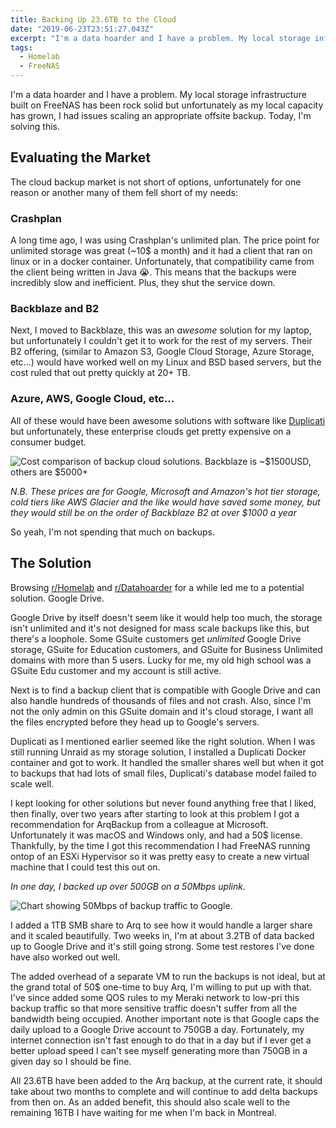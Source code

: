 ```yaml
---
title: Backing Up 23.6TB to the Cloud
date: "2019-06-23T23:51:27.043Z"
excerpt: "I'm a data hoarder and I have a problem. My local storage infrastructure built on FreeNAS has been rock solid but unfortunately as my local capacity has grown, I had issues scaling an appropriate offsite backup. Today, I'm solving this."
tags:
  - Homelab
  - FreeNAS
---
```


I'm a data hoarder and I have a problem. My local storage infrastructure built on FreeNAS has been rock solid but unfortunately as my local capacity has grown, I had issues scaling an appropriate offsite backup. Today, I'm solving this.

## Evaluating the Market

The cloud backup market is not short of options, unfortunately for one reason or another many of them fell short of my needs:

### Crashplan

A long time ago, I was using Crashplan's unlimited plan. The price point for unlimited storage was great (~10\$ a month) and it had a client that ran on linux or in a docker container. Unfortunately, that compatibility came from the client being written in Java 😭. This means that the backups were incredibly slow and inefficient. Plus, they shut the service down.

### Backblaze and B2

Next, I moved to Backblaze, this was an _awesome_ solution for my laptop, but unfortunately I couldn't get it to work for the rest of my servers. Their B2 offering, (similar to Amazon S3, Google Cloud Storage, Azure Storage, etc...) would have worked well on my Linux and BSD based servers, but the cost ruled that out pretty quickly at 20+ TB.

### Azure, AWS, Google Cloud, etc...

All of these would have been awesome solutions with software like [Duplicati](https://www.duplicati.com) but unfortunately, these enterprise clouds get pretty expensive on a consumer budget.

![Cost comparison of backup cloud solutions. Backblaze is ~$1500USD, others are $5000+](../assets/backup-clouds.png "Yikes. ")

_N.B. These prices are for Google, Microsoft and Amazon's hot tier storage, cold tiers like AWS Glacier and the like would have saved some money, but they would still be on the order of Backblaze B2 at over \$1000 a year_

So yeah, I'm not spending that much on backups.

## The Solution

Browsing [r/Homelab](https://reddit.com/r/homelab/) and [r/Datahoarder](https://reddit.com/r/datahoarder/) for a while led me to a potential solution. Google Drive.

Google Drive by itself doesn't seem like it would help too much, the storage isn't unlimited and it's not designed for mass scale backups like this, but there's a loophole. Some GSuite customers get _unlimited_ Google Drive storage, GSuite for Education customers, and GSuite for Business Unlimited domains with more than 5 users. Lucky for me, my old high school was a GSuite Edu customer and my account is still active.

Next is to find a backup client that is compatible with Google Drive and can also handle hundreds of thousands of files and not crash. Also, since I'm not the only admin on this GSuite domain and it's cloud storage, I want all the files encrypted before they head up to Google's servers.

Duplicati as I mentioned earlier seemed like the right solution. When I was still running Unraid as my storage solution, I installed a Duplicati Docker container and got to work. It handled the smaller shares well but when it got to backups that had lots of small files, Duplicati's database model failed to scale well.

I kept looking for other solutions but never found anything free that I liked, then finally, over two years after starting to look at this problem I got a recommendation for ArqBackup from a colleague at Microsoft. Unfortunately it was macOS and Windows only, and had a 50\$ license. Thankfully, by the time I got this recommendation I had FreeNAS running ontop of an ESXi Hypervisor so it was pretty easy to create a new virtual machine that I could test this out on.

_In one day, I backed up over 500GB on a 50Mbps uplink._

![Chart showing 50Mbps of backup traffic to Google. ](../assets/hermes-usage.png)

I added a 1TB SMB share to Arq to see how it would handle a larger share and it scaled beautifully. Two weeks in, I'm at about 3.2TB of data backed up to Google Drive and it's still going strong. Some test restores I've done have also worked out well.

The added overhead of a separate VM to run the backups is not ideal, but at the grand total of 50\$ one-time to buy Arq, I'm willing to put up with that. I've since added some QOS rules to my Meraki network to low-pri this backup traffic so that more sensitive traffic doesn't suffer from all the bandwidth being occupied. Another important note is that Google caps the daily upload to a Google Drive account to 750GB a day. Fortunately, my internet connection isn't fast enough to do that in a day but if I ever get a better upload speed I can't see myself generating more than 750GB in a given day so I should be fine.

All 23.6TB have been added to the Arq backup, at the current rate, it should take about two months to complete and will continue to add delta backups from then on. As an added benefit, this should also scale well to the remaining 16TB I have waiting for me when I'm back in Montreal.
